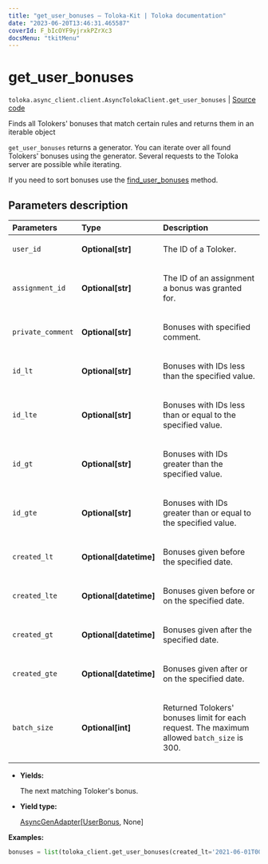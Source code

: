 ```yaml
---
title: "get_user_bonuses — Toloka-Kit | Toloka documentation"
date: "2023-06-20T13:46:31.465587"
coverId: F_bIcOYF9yjrxkPZrXc3
docsMenu: "tkitMenu"
---
```


# get_user_bonuses

`toloka.async_client.client.AsyncTolokaClient.get_user_bonuses` | [Source code](https://github.com/Toloka/toloka-kit/blob/v1.2.0/src/client/__init__.py#L0)

Finds all Tolokers' bonuses that match certain rules and returns them in an iterable object

`get_user_bonuses` returns a generator. You can iterate over all found Tolokers' bonuses using the generator. Several requests to the Toloka server are possible while iterating.

If you need to sort bonuses use the [find_user_bonuses](/docs/toloka-kit/reference/toloka.client.TolokaClient.find_user_bonuses) method.

## Parameters description

| Parameters | Type | Description |
| :----------| :----| :-----------|
`user_id`|**Optional\[str\]**|<p>The ID of a Toloker.</p>
`assignment_id`|**Optional\[str\]**|<p>The ID of an assignment a bonus was granted for.</p>
`private_comment`|**Optional\[str\]**|<p>Bonuses with specified comment.</p>
`id_lt`|**Optional\[str\]**|<p>Bonuses with IDs less than the specified value.</p>
`id_lte`|**Optional\[str\]**|<p>Bonuses with IDs less than or equal to the specified value.</p>
`id_gt`|**Optional\[str\]**|<p>Bonuses with IDs greater than the specified value.</p>
`id_gte`|**Optional\[str\]**|<p>Bonuses with IDs greater than or equal to the specified value.</p>
`created_lt`|**Optional\[datetime\]**|<p>Bonuses given before the specified date.</p>
`created_lte`|**Optional\[datetime\]**|<p>Bonuses given before or on the specified date.</p>
`created_gt`|**Optional\[datetime\]**|<p>Bonuses given after the specified date.</p>
`created_gte`|**Optional\[datetime\]**|<p>Bonuses given after or on the specified date.</p>
`batch_size`|**Optional\[int\]**|<p>Returned Tolokers' bonuses limit for each request. The maximum allowed `batch_size` is 300.</p>

* **Yields:**

  The next matching Toloker's bonus.

* **Yield type:**

  [AsyncGenAdapter](/docs/toloka-kit/reference/toloka.util.async_utils.AsyncGenAdapter)\[[UserBonus](/docs/toloka-kit/reference/toloka.client.user_bonus.UserBonus), None\]

**Examples:**

```python
bonuses = list(toloka_client.get_user_bonuses(created_lt='2021-06-01T00:00:00'))
```
